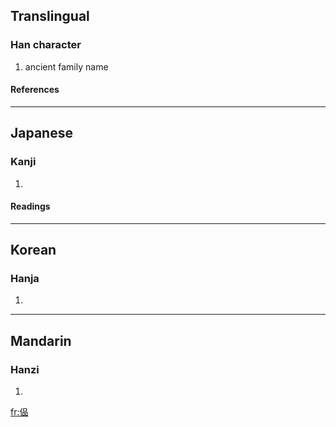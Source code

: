 ==Translingual==
===Han character===
{{Han char|rn=9|rad=人|as=09|sn=11|four=|canj=人口口口 (ORRR)}}
# ancient family name
====References====
{{Han ref|kx=0110.260|dkj=00858|dj=0236.100|hdz=10191.080|uh=5058|ud=20568}}
----
==Japanese==
===Kanji===
{{ja-kanji|grade=|rs=人09}}
# {{defn|Japanese}}
====Readings====
{{ja-readings|on=[[かん]] (kan)|kun=}}
----
==Korean==
===Hanja===
{{ko-hanja|hangeul=간|rv=gan|mr=kan}}
# {{defn|Korean}}
----
==Mandarin==
===Hanzi===
{{cmn-hanzi|pin=[[kǎn]] ([[kan3]])|wg=k'an<sup>3</sup>}}
# {{defn|Mandarin}}

[[fr:偘]]